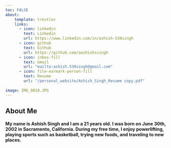 ```yaml
---
toc: FALSE
about: 
    template: trestles
    links: 
      - icon: linkedin
        text: Linkedin
        url: https://www.linkedin.com/in/ashish-530singh
      - icon: github
        text: Github
        url: https://github.com/aashishssingh
      - icon: inbox-fill
        text: Gmail
        url: "mailto:ashish.530singh@gmail.com"
      - icon: file-earmark-person-fill
        text: Resume
        url: "/personal_website/Ashish_Singh_Resume copy.pdf"
        
image: IMG_9810.JPG
---
```


## About Me

#### My name is Ashish Singh and I am a 21 years old. I was born on June 30th, 2002 in Sacramento, California. During my free time, I enjoy powerlifting, playing sports such as basketball, trying new foods, and traveling to new places. 

